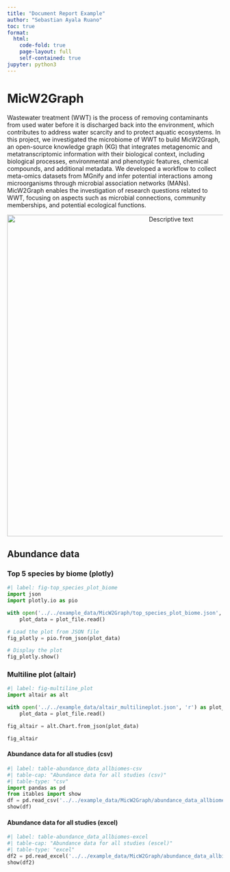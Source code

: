 ```yaml
---
title: "Document Report Example"
author: "Sebastian Ayala Ruano"
toc: true
format:
  html:
    code-fold: true
    page-layout: full
    self-contained: true
jupyter: python3
---
```


# MicW2Graph 
Wastewater treatment (WWT) is the process of removing contaminants from used water before it is discharged back  into the environment, which contributes to address water scarcity and to protect aquatic ecosystems. In this project,  we investigated the microbiome of WWT to build MicW2Graph, an open-source knowledge graph (KG) that integrates metagenomic and  metatranscriptomic information with their biological context, including biological processes, environmental and phenotypic  features, chemical compounds, and additional metadata. We developed a workflow to collect meta-omics datasets from MGnify and  infer potential interactions among microorganisms through microbial association networks (MANs). MicW2Graph enables the  investigation of research questions related to WWT, focusing on aspects such as microbial connections, community memberships,  and potential ecological functions.


<div style="text-align: center;">
  <img src="../../example_data/MicW2Graph/Methods_MicW2Graph.svg" alt="Descriptive text" width="750px">
</div>

## Abundance data
### Top 5 species by biome (plotly)
```python
#| label: fig-top_species_plot_biome
import json
import plotly.io as pio

with open('../../example_data/MicW2Graph/top_species_plot_biome.json', 'r') as plot_file:
    plot_data = plot_file.read()

# Load the plot from JSON file
fig_plotly = pio.from_json(plot_data)

# Display the plot
fig_plotly.show()
```

### Multiline plot (altair)

```python
#| label: fig-multiline_plot
import altair as alt

with open('../../example_data/altair_multilineplot.json', 'r') as plot_file:
    plot_data = plot_file.read()

fig_altair = alt.Chart.from_json(plot_data)

fig_altair
```

#### Abundance data for all studies (csv)

```python
#| label: table-abundance_data_allbiomes-csv
#| table-cap: "Abundance data for all studies (csv)"
#| table-type: "csv"
import pandas as pd
from itables import show
df = pd.read_csv('../../example_data/MicW2Graph/abundance_data_allbiomes.csv', delimiter=',')
show(df)
```


#### Abundance data for all studies (excel)

```python
#| label: table-abundance_data_allbiomes-excel
#| table-cap: "Abundance data for all studies (escel)"
#| table-type: "excel"
df2 = pd.read_excel('../../example_data/MicW2Graph/abundance_data_allbiomes.xls')
show(df2)
```